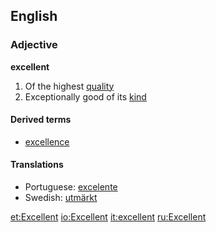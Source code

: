 ==English==
===Adjective===
'''excellent'''

#Of the highest [[quality]]
#Exceptionally good of its [[kind]]

====Derived terms====
*[[excellence]]

====Translations====
*Portuguese: [[excelente]]
*Swedish: [[utmärkt]]

[[et:Excellent]]
[[io:Excellent]]
[[it:excellent]]
[[ru:Excellent]]